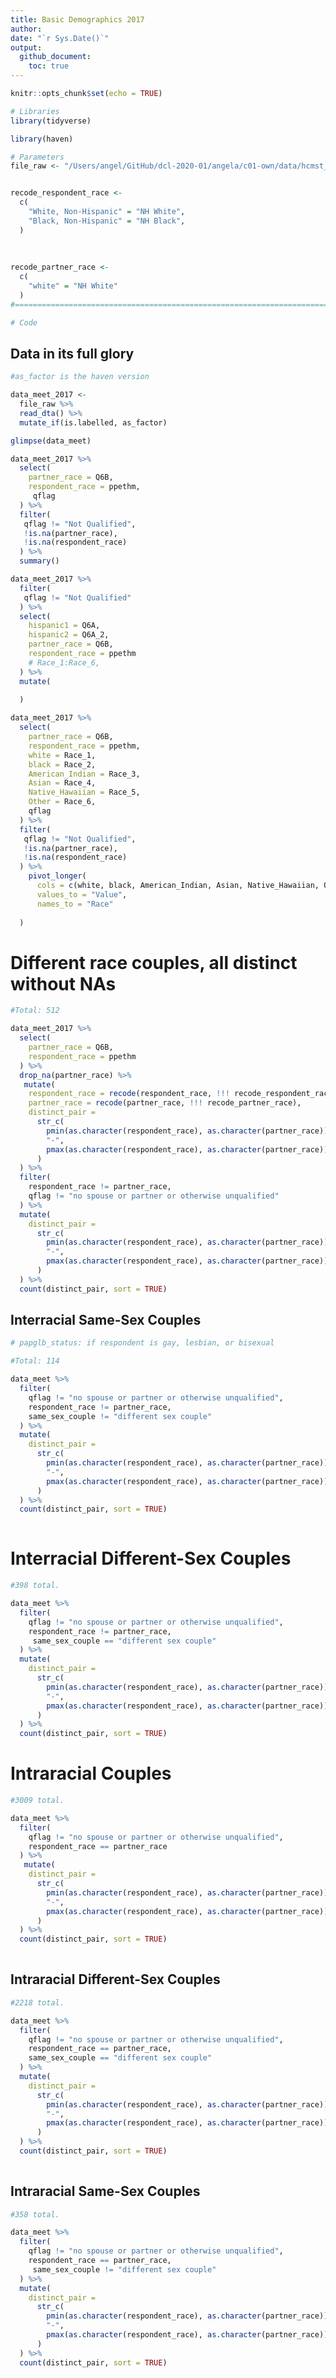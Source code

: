 ```yaml
---
title: Basic Demographics 2017
author: 
date: "`r Sys.Date()`"
output: 
  github_document:
    toc: true
---
```


```r
knitr::opts_chunk$set(echo = TRUE)
```

```r
# Libraries
library(tidyverse)

library(haven)

# Parameters
file_raw <- "/Users/angel/GitHub/dcl-2020-01/angela/c01-own/data/hcmst_2017.rds"


recode_respondent_race <-
  c(
    "White, Non-Hispanic" = "NH White", 
    "Black, Non-Hispanic" = "NH Black", 
  )
  
  
  
recode_partner_race <-
  c(
    "white" = "NH White" 
  )
#===============================================================================

# Code
```

## Data in its full glory

```r
#as_factor is the haven version

data_meet_2017 <-
  file_raw %>% 
  read_dta() %>% 
  mutate_if(is.labelled, as_factor) 

glimpse(data_meet)

```

```r
data_meet_2017 %>% 
  select(
    partner_race = Q6B, 
    respondent_race = ppethm,
     qflag
  ) %>% 
  filter(
   qflag != "Not Qualified", 
   !is.na(partner_race), 
   !is.na(respondent_race)
  ) %>% 
  summary()
```


```r
data_meet_2017 %>%
  filter(
   qflag != "Not Qualified"
  ) %>% 
  select(
    hispanic1 = Q6A, 
    hispanic2 = Q6A_2,
    partner_race = Q6B, 
    respondent_race = ppethm
    # Race_1:Race_6, 
  ) %>% 
  mutate(
    
  )
```


```r
data_meet_2017 %>% 
  select(
    partner_race = Q6B, 
    respondent_race = ppethm, 
    white = Race_1, 
    black = Race_2, 
    American_Indian = Race_3, 
    Asian = Race_4, 
    Native_Hawaiian = Race_5, 
    Other = Race_6, 
    qflag
  ) %>% 
  filter(
   qflag != "Not Qualified", 
   !is.na(partner_race), 
   !is.na(respondent_race)
  ) %>% 
    pivot_longer(
      cols = c(white, black, American_Indian, Asian, Native_Hawaiian, Other), 
      values_to = "Value", 
      names_to = "Race"
    
  )
```


# Different race couples, all distinct without NAs
```r
#Total: 512

data_meet_2017 %>% 
  select(
    partner_race = Q6B, 
    respondent_race = ppethm
  ) %>% 
  drop_na(partner_race) %>% 
   mutate(
    respondent_race = recode(respondent_race, !!! recode_respondent_race), 
    partner_race = recode(partner_race, !!! recode_partner_race),  
    distinct_pair = 
      str_c(
        pmin(as.character(respondent_race), as.character(partner_race)), 
        "-", 
        pmax(as.character(respondent_race), as.character(partner_race))
      )
  ) %>% 
  filter(
    respondent_race != partner_race, 
    qflag != "no spouse or partner or otherwise unqualified"
  ) %>% 
  mutate(
    distinct_pair = 
      str_c(
        pmin(as.character(respondent_race), as.character(partner_race)), 
        "-", 
        pmax(as.character(respondent_race), as.character(partner_race))
      )
  ) %>% 
  count(distinct_pair, sort = TRUE)

```

## Interracial Same-Sex Couples


```r
# papglb_status: if respondent is gay, lesbian, or bisexual 

#Total: 114

data_meet %>% 
  filter(
    qflag != "no spouse or partner or otherwise unqualified", 
    respondent_race != partner_race, 
    same_sex_couple != "different sex couple"
  ) %>%
  mutate(
    distinct_pair = 
      str_c(
        pmin(as.character(respondent_race), as.character(partner_race)), 
        "-", 
        pmax(as.character(respondent_race), as.character(partner_race))
      )
  ) %>% 
  count(distinct_pair, sort = TRUE)
  
```

# Interracial Different-Sex Couples


```r
#398 total. 

data_meet %>% 
  filter(
    qflag != "no spouse or partner or otherwise unqualified", 
    respondent_race != partner_race, 
     same_sex_couple == "different sex couple"
  ) %>% 
  mutate(
    distinct_pair = 
      str_c(
        pmin(as.character(respondent_race), as.character(partner_race)), 
        "-", 
        pmax(as.character(respondent_race), as.character(partner_race))
      )
  ) %>% 
  count(distinct_pair, sort = TRUE)
```


# Intraracial Couples


```r

#3009 total. 

data_meet %>% 
  filter(
    qflag != "no spouse or partner or otherwise unqualified", 
    respondent_race == partner_race
  ) %>% 
   mutate(
    distinct_pair = 
      str_c(
        pmin(as.character(respondent_race), as.character(partner_race)), 
        "-", 
        pmax(as.character(respondent_race), as.character(partner_race))
      )
  ) %>% 
  count(distinct_pair, sort = TRUE)
  
```

## Intraracial Different-Sex Couples


```r
#2218 total. 

data_meet %>% 
  filter(
    qflag != "no spouse or partner or otherwise unqualified", 
    respondent_race == partner_race, 
    same_sex_couple == "different sex couple"
  ) %>% 
  mutate(
    distinct_pair = 
      str_c(
        pmin(as.character(respondent_race), as.character(partner_race)), 
        "-", 
        pmax(as.character(respondent_race), as.character(partner_race))
      )
  ) %>% 
  count(distinct_pair, sort = TRUE)
  
```

## Intraracial Same-Sex Couples


```r
#358 total. 

data_meet %>% 
  filter(
    qflag != "no spouse or partner or otherwise unqualified", 
    respondent_race == partner_race, 
     same_sex_couple != "different sex couple"
  ) %>% 
  mutate(
    distinct_pair = 
      str_c(
        pmin(as.character(respondent_race), as.character(partner_race)), 
        "-", 
        pmax(as.character(respondent_race), as.character(partner_race))
      )
  ) %>% 
  count(distinct_pair, sort = TRUE)
  
```
